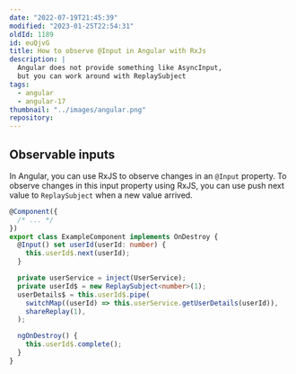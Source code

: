 ```yaml
---
date: "2022-07-19T21:45:39"
modified: "2023-01-25T22:54:31"
oldId: 1189
id: euQjvG
title: How to observe @Input in Angular with RxJs
description: |
  Angular does not provide something like AsyncInput, 
  but you can work around with ReplaySubject
tags:
  - angular
  - angular-17
thumbnail: "../images/angular.png"
repository:
---
```


## Observable inputs

In Angular, you can use RxJS to observe changes in an `@Input` property.
To observe changes in this input property using RxJS,
you can use push next value to `ReplaySubject` when a new value arrived.

```ts
@Component({
  /* ... */
})
export class ExampleComponent implements OnDestroy {
  @Input() set userId(userId: number) {
    this.userId$.next(userId);
  }

  private userService = inject(UserService);
  private userId$ = new ReplaySubject<number>(1);
  userDetails$ = this.userId$.pipe(
    switchMap((userId) => this.userService.getUserDetails(userId)),
    shareReplay(1),
  );

  ngOnDestroy() {
    this.userId$.complete();
  }
}
```
